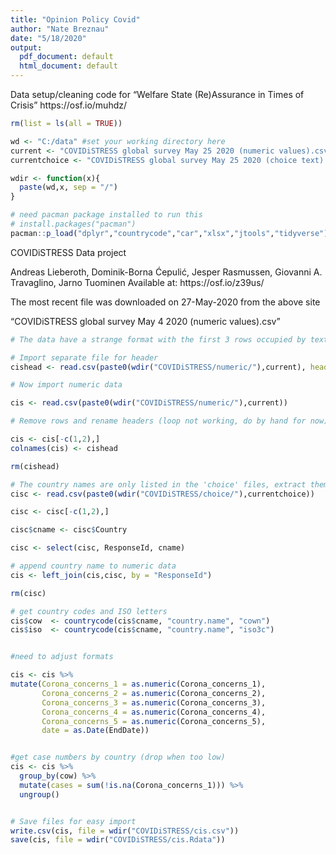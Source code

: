 ```yaml
---
title: "Opinion Policy Covid"
author: "Nate Breznau"
date: "5/18/2020"
output:
  pdf_document: default
  html_document: default
---
```


Data setup/cleaning code for "Welfare State (Re)Assurance in Times of Crisis"
https://osf.io/muhdz/


```r

rm(list = ls(all = TRUE))

wd <- "C:/data" #set your working directory here
current <- "COVIDiSTRESS global survey May 25 2020 (numeric values).csv" #set current version
currentchoice <- "COVIDiSTRESS global survey May 25 2020 (choice text).csv"

wdir <- function(x){
  paste(wd,x, sep = "/")
}

# need pacman package installed to run this
# install.packages("pacman")
pacman::p_load("dplyr","countrycode","car","xlsx","jtools","tidyverse")

```

COVIDiSTRESS Data project


Andreas Lieberoth, Dominik-Borna Ćepulić, Jesper Rasmussen, Giovanni A. Travaglino, Jarno Tuominen
Available at: https://osf.io/z39us/ 

The most recent file was downloaded on 27-May-2020 from the above site

"COVIDiSTRESS global survey May 4 2020 (numeric values).csv" 

```r


# The data have a strange format with the first 3 rows occupied by text

# Import separate file for header
cishead <- read.csv(paste0(wdir("COVIDiSTRESS/numeric/"),current), header = F, nrows=1, as.is = T)

# Now import numeric data

cis <- read.csv(paste0(wdir("COVIDiSTRESS/numeric/"),current))

# Remove rows and rename headers (loop not working, do by hand for now)

cis <- cis[-c(1,2),]
colnames(cis) <- cishead

rm(cishead)

# The country names are only listed in the 'choice' files, extract them here 
cisc <- read.csv(paste0(wdir("COVIDiSTRESS/choice/"),currentchoice))

cisc <- cisc[-c(1,2),]

cisc$cname <- cisc$Country

cisc <- select(cisc, ResponseId, cname)

# append country name to numeric data
cis <- left_join(cis,cisc, by = "ResponseId")

rm(cisc)

# get country codes and ISO letters
cis$cow  <- countrycode(cis$cname, "country.name", "cown")
cis$iso  <- countrycode(cis$cname, "country.name", "iso3c")


#need to adjust formats

cis <- cis %>%
mutate(Corona_concerns_1 = as.numeric(Corona_concerns_1),
       Corona_concerns_2 = as.numeric(Corona_concerns_2),
       Corona_concerns_3 = as.numeric(Corona_concerns_3),
       Corona_concerns_4 = as.numeric(Corona_concerns_4),
       Corona_concerns_5 = as.numeric(Corona_concerns_5),
       date = as.Date(EndDate))


#get case numbers by country (drop when too low)
cis <- cis %>% 
  group_by(cow) %>%
  mutate(cases = sum(!is.na(Corona_concerns_1))) %>%
  ungroup()


# Save files for easy import
write.csv(cis, file = wdir("COVIDiSTRESS/cis.csv"))
save(cis, file = wdir("COVIDiSTRESS/cis.Rdata"))
          
```

